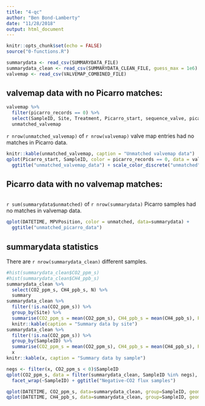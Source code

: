 ```yaml
---
title: "4-qc"
author: "Ben Bond-Lamberty"
date: "11/28/2018"
output: html_document
---
```


```r
knitr::opts_chunk$set(echo = FALSE)
source("0-functions.R")
```

```r
summarydata <- read_csv(SUMMARYDATA_FILE)
summarydata_clean <- read_csv(SUMMARYDATA_CLEAN_FILE, guess_max = 1e6)
valvemap <- read_csv(VALVEMAP_COMBINED_FILE)
```

## valvemap data with no Picarro matches:

```r
valvemap %>% 
  filter(picarro_records == 0) %>% 
  select(SampleID, Site, Treatment, Picarro_start, sequence_valve, picarro_records) ->
  unmatched_valvemap
```

`r nrow(unmatched_valvemap)` of `r nrow(valvemap)` valve map entries had no matches in Picarro data.

```r
knitr::kable(unmatched_valvemap, caption = "Unmatched valvemap data")
qplot(Picarro_start, SampleID, color = picarro_records == 0, data = valvemap) +
  ggtitle("unmatched_valvemap_data") + scale_color_discrete("unmatched")
```

## Picarro data with no valvemap matches:

```r
```

`r sum(summarydata$unmatched)` of `r nrow(summarydata)` Picarro samples had no matches in valvemap data.

```r
qplot(DATETIME, MPVPosition, color = unmatched, data=summarydata) +
  ggtitle("unmatched_picarro_data")

```

## summarydata statistics

There are `r nrow(summarydata_clean)` different samples.

```r
#hist(summarydata_clean$CO2_ppm_s)
#hist(summarydata_clean$CH4_ppb_s)
summarydata_clean %>% 
  select(CO2_ppm_s, CH4_ppb_s, N) %>% 
  summary
summarydata_clean %>% 
  filter(!is.na(CO2_ppm_s)) %>% 
  group_by(Site) %>% 
  summarise(CO2_ppm_s = mean(CO2_ppm_s), CH4_ppb_s = mean(CH4_ppb_s), Picarro_obs = sum(N), N = n()) %>% 
  knitr::kable(caption = "Summary data by site")
summarydata_clean %>% 
  filter(!is.na(CO2_ppm_s)) %>% 
  group_by(SampleID) %>% 
  summarise(CO2_ppm_s = mean(CO2_ppm_s), CH4_ppb_s = mean(CH4_ppb_s), Picarro_obs = sum(N), N = n()) -> 
  x
knitr::kable(x, caption = "Summary data by sample")

negs <- filter(x, CO2_ppm_s < 0)$SampleID
qplot(CO2_ppm_s, data = filter(summarydata_clean, SampleID %in% negs), bins = 30) + 
  facet_wrap(~SampleID) + ggtitle("Negative-CO2 flux samples")

qplot(DATETIME, CO2_ppm_s, data=summarydata_clean, group=SampleID, geom="line", color = Site) + facet_wrap(~PHASE)
qplot(DATETIME, CH4_ppb_s, data=summarydata_clean, group=SampleID, geom="line", color = Site) + facet_wrap(~PHASE)
```
